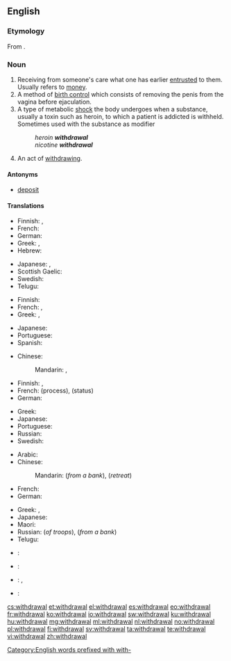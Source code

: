 ==English==
{{wikipedia}}

===Etymology===
From {{suffix|withdraw|al}}.

===Noun===
{{en-noun}}

# Receiving from someone's care what one has earlier [[entrusted]] to them.  Usually refers to [[money]].
# A method of [[birth control]] which consists of removing the penis from the vagina before ejaculation.
# A type of metabolic [[shock]] the body undergoes when a substance, usually a toxin such as heroin, to which a patient is addicted is withheld. Sometimes used with the substance as modifier
#: ''heroin '''withdrawal'''''
#: ''nicotine '''withdrawal'''''
# An act of [[withdraw]]ing.

====Antonyms====
* {{sense|receiving from someone's care}} [[deposit]]

====Translations====
{{trans-top|receiving from someone's care what one has earlier entrusted to them}}
* Finnish: {{t|fi|nosto}} {{qualifier|money from a bank}}, {{t+|fi|otto}} {{qualifier|money from a bank}}
* French: {{t+|fr|retrait|m}}
* German: {{t+|de|Entnahme|f}}
* Greek: {{t+|el|ανάληψη|f|tr=análipsi|sc=Grek}}, {{t+|el|ανάκληση|f|tr=anáklisi|sc=Grek}}
* Hebrew: {{t|he|משיכה|f|tr=meshikhá}}
{{trans-mid}}
* Japanese: {{t|ja|引き出し|tr=hikidashi}}, {{t|ja|出金|tr=shukkin}}
* Scottish Gaelic: {{qualifier|money}} {{t|gd|togail|f}}
* Swedish: {{t+|sv|uttag|c}} {{qualifier|money from a bank}}
* Telugu: {{t+|te|ఉపసంహరణ|tr=upasamharaNa|sc=Telu}}
{{trans-bottom}}

{{trans-top|a method of birth control}}
* Finnish: {{t|fi|keskeytetty yhdyntä}}
* French: {{t+|fr|retrait|m}}, {{t+|fr|coït interrompu|m}}
* Greek: {{t+|el|τράβηγμα|n|tr=trávigma|sc=Grek}} {{qualifier|colloquial}}, {{t+|el|διακοπτόμενη συνουσία|f|tr=diakoptómeni synousía|sc=Grek}}
{{trans-mid}}
* Japanese: {{t|ja|膣外射精|tr=chitsugai-shasei}}
* Portuguese: {{t+|pt|coito interrompido}}
* Spanish: {{t+|es|coitus interruptus}}
{{trans-bottom}}

{{trans-top|a type of metabolic shock}}
* Chinese:
*: Mandarin: {{t|cmn|戒斷症狀|sc=Hani}}, {{t|cmn|戒断症状|tr=jièduàn zhèngzhuàng|sc=Hani}}
* Finnish: {{t|fi|vierotusoireet|p}}, {{t|fi|vieroitus}}
* French: {{t+|fr|sevrage|m}} (process), {{t+|fr|manque|m}} (status)
* German: {{t+|de|Entzug|m}}
{{trans-mid}}
* Greek: {{t+|el|στερητικό σύνδρομο|n|tr=steritikó sýndromo|sc=Grek}}
* Japanese: {{t+|ja|禁断症状|tr=きんだんしょうじょう, kindan-shōjō}}
* Portuguese: {{t|pt|síndrome de abstinência|f}}
* Russian: {{t+|ru|ломка|f|tr=lomka|sc=Cyrl}}
* Swedish: {{t+|sv|abstinens|c}}
{{trans-bottom}}

{{trans-top|an act of withdrawing}}
* Arabic: {{t|ar|اِنْسِحاب|m|tr=insiHaab}}
* Chinese:
*: Mandarin: {{t|cmn|提款|tr=tíkuǎn|sc=Hani}} (''from a bank''), {{t|cmn|撤退|tr=chètuì|sc=Hani}} (''retreat'')
* French: {{t+|fr|retrait|m}}
* German: {{t+|de|Entzug|m}}
{{trans-mid}}
* Greek: {{t+|el|απόσυρση|f|tr=apósyrsi}}, {{t+|el|αποχώρηση|f|tr=apochórisi|sc=Grek}}
* Japanese: {{t|ja|引き出し|tr=ひきだし, hikidashi}}
* Maori: {{t|mi|unuhanga}}
* Russian: {{t+|ru|вывод|m|tr=vývod}} (''of troops''), {{t+|ru|снятие|m|tr=snjátije}} (''from a bank'')
* Telugu: {{t+|te|ఉపసంహరణ|tr=upasamharaNa|sc=Telu}}
{{trans-bottom}}

{{checktrans-top}}
* {{ttbc|it}}: {{t|it|[[ritiro]] [[ritrattazione]]}}
* {{ttbc|ia}}: {{t|ia|retiramento}}
{{trans-mid}}
* {{ttbc|pt}}: {{t+|pt|retirada|f}}, {{t+|pt|saque|m}}
* {{ttbc|es}}: {{t+|es|retirada}}
{{trans-bottom}}

[[Category:English words prefixed with with-]]

[[cs:withdrawal]]
[[et:withdrawal]]
[[el:withdrawal]]
[[es:withdrawal]]
[[eo:withdrawal]]
[[fr:withdrawal]]
[[ko:withdrawal]]
[[io:withdrawal]]
[[sw:withdrawal]]
[[ku:withdrawal]]
[[hu:withdrawal]]
[[mg:withdrawal]]
[[ml:withdrawal]]
[[nl:withdrawal]]
[[no:withdrawal]]
[[pl:withdrawal]]
[[fi:withdrawal]]
[[sv:withdrawal]]
[[ta:withdrawal]]
[[te:withdrawal]]
[[vi:withdrawal]]
[[zh:withdrawal]]